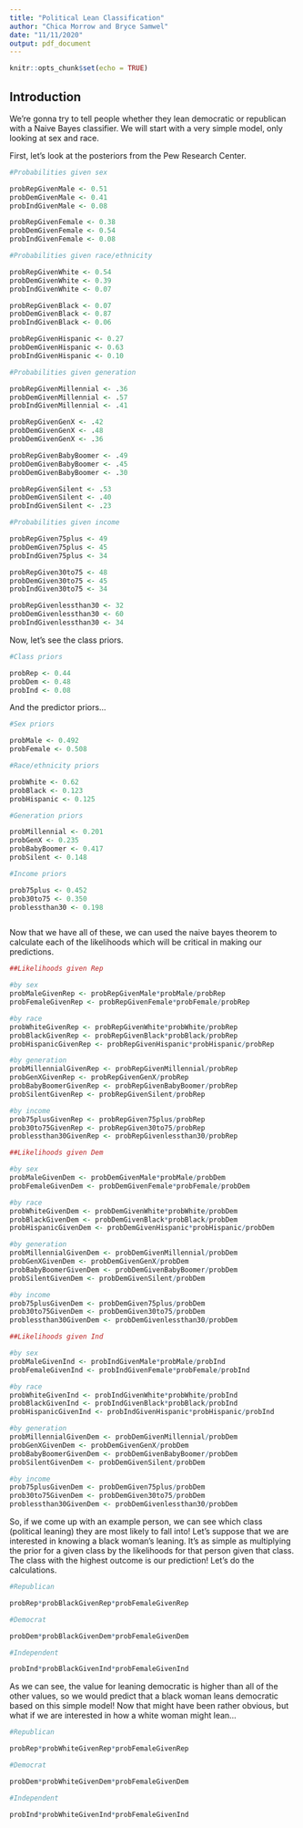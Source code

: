 ---
title: "Political Lean Classification"
author: "Chica Morrow and Bryce Samwel"
date: "11/11/2020"
output: pdf_document
---

```{r setup, include=FALSE}
knitr::opts_chunk$set(echo = TRUE)
```

## Introduction

We're gonna try to tell people whether they lean democratic or republican with a
Naive Bayes classifier. We will start with a very simple model, only looking at 
sex and race.

First, let's look at the posteriors from the Pew Research Center.
\vspace{12 pt}

```{r posteriors}
#Probabilities given sex

probRepGivenMale <- 0.51
probDemGivenMale <- 0.41
probIndGivenMale <- 0.08

probRepGivenFemale <- 0.38
probDemGivenFemale <- 0.54
probIndGivenFemale <- 0.08

#Probabilities given race/ethnicity

probRepGivenWhite <- 0.54
probDemGivenWhite <- 0.39
probIndGivenWhite <- 0.07

probRepGivenBlack <- 0.07
probDemGivenBlack <- 0.87
probIndGivenBlack <- 0.06

probRepGivenHispanic <- 0.27
probDemGivenHispanic <- 0.63
probIndGivenHispanic <- 0.10

#Probabilities given generation

probRepGivenMillennial <- .36
probDemGivenMillennial <- .57
probIndGivenMillennial <- .41

probRepGivenGenX <- .42
probDemGivenGenX <- .48
probDemGivenGenX <- .36

probRepGivenBabyBoomer <- .49
probDemGivenBabyBoomer <- .45
probDemGivenBabyBoomer <- .30

probRepGivenSilent <- .53
probDemGivenSilent <- .40
probIndGivenSilent <- .23

#Probabilities given income

probRepGiven75plus <- 49
probDemGiven75plus <- 45
probIndGiven75plus <- 34

probRepGiven30to75 <- 48
probDemGiven30to75 <- 45
probIndGiven30to75 <- 34

probRepGivenlessthan30 <- 32
probDemGivenlessthan30 <- 60
probIndGivenlessthan30 <- 34

```

Now, let's see the class priors.
\vspace{12 pt}

```{r class_priors}
#Class priors

probRep <- 0.44
probDem <- 0.48
probInd <- 0.08

```

And the predictor priors...
\vspace{12 pt}

```{r predictor_priors}
#Sex priors

probMale <- 0.492
probFemale <- 0.508

#Race/ethnicity priors

probWhite <- 0.62
probBlack <- 0.123
probHispanic <- 0.125

#Generation priors

probMillennial <- 0.201
probGenX <- 0.235
probBabyBoomer <- 0.417
probSilent <- 0.148

#Income priors

prob75plus <- 0.452
prob30to75 <- 0.350
problessthan30 <- 0.198



```

Now that we have all of these, we can used the naive bayes theorem to calculate 
each of the likelihoods which will be critical in making our predictions.
\vspace{12 pt}

```{r likelihoods}
##Likelihoods given Rep

#by sex
probMaleGivenRep <- probRepGivenMale*probMale/probRep
probFemaleGivenRep <- probRepGivenFemale*probFemale/probRep

#by race
probWhiteGivenRep <- probRepGivenWhite*probWhite/probRep
probBlackGivenRep <- probRepGivenBlack*probBlack/probRep
probHispanicGivenRep <- probRepGivenHispanic*probHispanic/probRep

#by generation
probMillennialGivenRep <- probRepGivenMillennial/probRep
probGenXGivenRep <- probRepGivenGenX/probRep
probBabyBoomerGivenRep <- probRepGivenBabyBoomer/probRep
probSilentGivenRep <- probRepGivenSilent/probRep

#by income
prob75plusGivenRep <- probRepGiven75plus/probRep
prob30to75GivenRep <- probRepGiven30to75/probRep
problessthan30GivenRep <- probRepGivenlessthan30/probRep

##Likelihoods given Dem

#by sex
probMaleGivenDem <- probDemGivenMale*probMale/probDem
probFemaleGivenDem <- probDemGivenFemale*probFemale/probDem

#by race
probWhiteGivenDem <- probDemGivenWhite*probWhite/probDem
probBlackGivenDem <- probDemGivenBlack*probBlack/probDem
probHispanicGivenDem <- probDemGivenHispanic*probHispanic/probDem

#by generation
probMillennialGivenDem <- probDemGivenMillennial/probDem
probGenXGivenDem <- probDemGivenGenX/probDem
probBabyBoomerGivenDem <- probDemGivenBabyBoomer/probDem
probSilentGivenDem <- probDemGivenSilent/probDem

#by income
prob75plusGivenDem <- probDemGiven75plus/probDem
prob30to75GivenDem <- probDemGiven30to75/probDem
problessthan30GivenDem <- probDemGivenlessthan30/probDem

##Likelihoods given Ind

#by sex
probMaleGivenInd <- probIndGivenMale*probMale/probInd
probFemaleGivenInd <- probIndGivenFemale*probFemale/probInd

#by race
probWhiteGivenInd <- probIndGivenWhite*probWhite/probInd
probBlackGivenInd <- probIndGivenBlack*probBlack/probInd
probHispanicGivenInd <- probIndGivenHispanic*probHispanic/probInd

#by generation
probMillennialGivenDem <- probDemGivenMillennial/probDem
probGenXGivenDem <- probDemGivenGenX/probDem
probBabyBoomerGivenDem <- probDemGivenBabyBoomer/probDem
probSilentGivenDem <- probDemGivenSilent/probDem

#by income
prob75plusGivenDem <- probDemGiven75plus/probDem
prob30to75GivenDem <- probDemGiven30to75/probDem
problessthan30GivenDem <- probDemGivenlessthan30/probDem
```

So, if we come up with an example person, we can see which class (political 
leaning) they are most likely to fall into! Let's suppose that we are interested 
in knowing a black woman's leaning. It's as simple as multiplying the prior for 
a given class by the likelihoods for that person given that class. The class with 
the highest outcome is our prediction! Let's do the calculations.
\vspace{12 pt}

```{r Black_Woman_Prediction}
#Republican

probRep*probBlackGivenRep*probFemaleGivenRep

#Democrat

probDem*probBlackGivenDem*probFemaleGivenDem

#Independent

probInd*probBlackGivenInd*probFemaleGivenInd
```

As we can see, the value for leaning democratic is higher than all of the other 
values, so we would predict that a black woman leans democratic based on this 
simple model! Now that might have been rather obvious, but what if we are 
interested in how a white woman might lean...
\vspace{12 pt}

```{r White_Woman_Prediction}
#Republican

probRep*probWhiteGivenRep*probFemaleGivenRep

#Democrat

probDem*probWhiteGivenDem*probFemaleGivenDem

#Independent

probInd*probWhiteGivenInd*probFemaleGivenInd
```